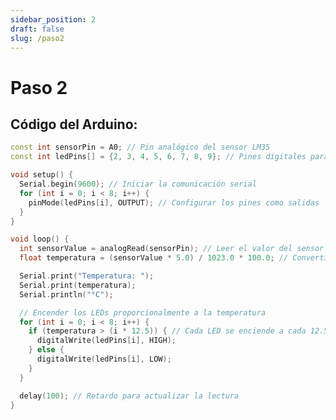 ```yaml
---
sidebar_position: 2
draft: false
slug: /paso2
---
```


# Paso 2 

## **Código del Arduino:**

```cpp
const int sensorPin = A0; // Pin analógico del sensor LM35
const int ledPins[] = {2, 3, 4, 5, 6, 7, 8, 9}; // Pines digitales para los LEDs

void setup() {
  Serial.begin(9600); // Iniciar la comunicación serial
  for (int i = 0; i < 8; i++) {
    pinMode(ledPins[i], OUTPUT); // Configurar los pines como salidas
  }
}

void loop() {
  int sensorValue = analogRead(sensorPin); // Leer el valor del sensor
  float temperatura = (sensorValue * 5.0) / 1023.0 * 100.0; // Convertir a grados Celsius

  Serial.print("Temperatura: ");
  Serial.print(temperatura);
  Serial.println("°C");

  // Encender los LEDs proporcionalmente a la temperatura
  for (int i = 0; i < 8; i++) {
    if (temperatura > (i * 12.5)) { // Cada LED se enciende a cada 12.5°C
      digitalWrite(ledPins[i], HIGH); 
    } else {
      digitalWrite(ledPins[i], LOW);
    }
  }

  delay(100); // Retardo para actualizar la lectura
}
```
